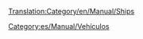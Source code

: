 [[Translation:Category/en/Manual/Ships]]

{{en/Bilingual box| es
| Los artículos relativos a los barcos, puertos y la gestión de barcos figuran en esta lista.
| Articles relating to Ships, Docks and Ship management are listed here.}}


[[Category:es/Manual/Vehículos]]